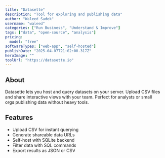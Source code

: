 ---
title: "Datasette"
description: "Tool for exploring and publishing data"
author: "Waleed Sadek"
username: "waleed"
categories: ["Run Business", "Understand & Improve"]
tags: ["data", "open-source", "analysis"]
pricing:
  model: "free"
softwareTypes: ["web-app", "self-hosted"]
publishDate: "2025-04-07T21:02:00.317Z"
heroImage: ""
toolUrl: "https://datasette.io"
---
## About
Datasette lets you host and query datasets on your server. Upload CSV files and share interactive views with your team. Perfect for analysts or small orgs publishing data without heavy tools.

## Features
- Upload CSV for instant querying
- Generate shareable data URLs
- Self-host with SQLite backend
- Filter data with SQL commands
- Export results as JSON or CSV